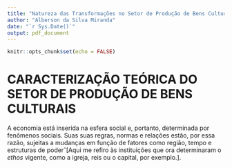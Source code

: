 ```yaml
---
title: "Natureza das Transformações no Setor de Produção de Bens Culturais"
author: "Alberson da Silva Miranda"
date: "`r Sys.Date()`"
output: pdf_document
---
```


```r
knitr::opts_chunk$set(echo = FALSE)
```

# CARACTERIZAÇÃO TEÓRICA DO SETOR DE PRODUÇÃO DE BENS CULTURAIS

A economia está inserida na esfera social e, portanto, determinada por fenômenos sociais. Suas suas regras, normas e relações estão, por essa razão, sujeitas a mudanças em função de fatores como região, tempo e estruturas de poderˆ[Aqui me refiro às instituições que ora determinaram o *ethos* vigente, como a igreja, reis ou o capital, por exemplo.].
